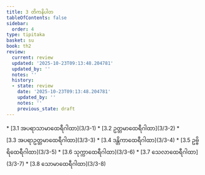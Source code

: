 ```yaml
---
title: 3 တိကနိပါတ
tableOfContents: false
sidebar:
  order: 4
type: tipitaka
basket: su
book: th2
review:
  current: review
  updated: '2025-10-23T09:13:48.204781'
  updated_by: ''
  notes: ''
  history:
  - state: review
    date: '2025-10-23T09:13:48.204781'
    updated_by: ''
    notes: ''
    previous_state: draft
---
```



<ReviewStatus review={frontmatter.review} showDetails={true} />

<HypothesisAnnotation frontmatter={frontmatter} />

<DynamicBreadcrumb />



<TableOfContents book="th2" section="3">
* [3.1 အပရာသာမာထေရီဂါထာ](3/3-1)
* [3.2 ဥတ္တမာထေရီဂါထာ](3/3-2)
* [3.3 အပရာဥတ္တမာထေရီဂါထာ](3/3-3)
* [3.4 ဒန္တိကာထေရီဂါထာ](3/3-4)
* [3.5 ဥဗ္ဗိရိထေရီဂါထာ](3/3-5)
* [3.6 သုက္ကာထေရီဂါထာ](3/3-6)
* [3.7 သေလာထေရီဂါထာ](3/3-7)
* [3.8 သောမာထေရီဂါထာ](3/3-8)
</TableOfContents>